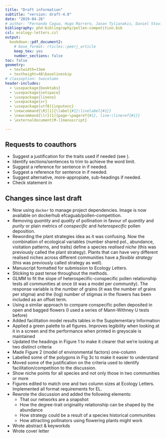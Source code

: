 ```yaml
---
title: "Draft information"
subtitle: "version: draft-4.0"
date: "2019-04-26"
# author: "Fernando Cagua, Hugo Marrero, Jason Tylianakis, Daniel Stouffer"
bibliography: phd-bibliography/pollen-competition.bib
csl: ecology-letters.csl
output:
  bookdown::pdf_document2:
    # base_format: rticles::peerj_article
    keep_tex: yes
    number_sections: false
toc: false
geometry: 
  - textwidth=33em
  - textheight=48\baselineskip
# classoption: twocolumn
header-includes:
  - \usepackage{booktabs}
  - \usepackage{setspace}
  - \usepackage{lineno}
  - \usepackage{xr}
  - \usepackage[utf8]{inputenc}
  - \newcommand{\R}[1]{\label{#1}\linelabel{#1}}
  - \newcommand{\lr}[1]{page~\pageref{#1}, line~\lineref{#1}}
  - \externaldocument[M-]{manuscript}

---
```


\onehalfspacing

## Requests to coauthors

* Suggest a justification for the traits used if needed (see \lr{M-justification-traits}).
* Identify sections/sentences to trim to achieve the word limit.
* Suggest a reference for sentence in \lr{M-ref-interaction-strength} if needed.
* Suggest a reference for sentence in \lr{M-ref-plant-flexibility} if needed. 
* Suggest alternative, more-appropiate, sub-headings if needed. 
* Check statement in \lr{M-theoretical-models}

## Changes since last draft

* Now using `docker` to manage project dependencies. Image is now available on dockerhub efcaguab/pollen-competition.
* Removing *quantity* and *quality* of pollination in favour of *quantity* and *purity* or plain metrics of *conspecific* and *heterospecific* pollen deposition. 
* Rewording the plant strategies idea as it was confusing. Now the combination of ecological variables (number shared pol., abundance, visitation patterns, and traits) define a species *realised niche* (this was previously called the plant strategy). Plants that can have very different realised niches across different communities have a *flexible strategy* (this was previously called strategy as well).
* Manuscript formatted for submission to Ecology Letters.
* Sticking to past tense throughout the methods.
* GLMM to fit the slope of heterospecific-conspecific pollen relationship tests all communities at once (it was a model per community). The response variable is the number of grains (it was the number of grains per stigma) and the (log) number of stigmas in the flowers has been included as an offset term.
* Using a similar approach to compare conspecific pollen deposited in open and bagged flowers (I used a series of Mann-Withney U tests before)
* Added facilitation model results tables in the Supplementary Information
* Applied a green palette to all figures. Improves legibility when looking at it in a screen and the performance when printed in greyscale is maintained
* Updated the headings in Figure 1 to make it clearer that we're looking at two distinct criteria
* Made Figure 2 (model of environmental factors) one-column
* Labelled some of the polygons in Fig 3c to make it easier to understand
* Moved some of the justification on the criteria used to identify facilitation/competition to the discussion.
* Show niche points for all species and not only those in two communities or more
* Figures edited to match one and two column sizes at Ecology Letters. Implemented all format requirements for EL.
* Rewrote the discussion and added the following elements: 
    * That our networks are a snapshot
    * How the degree-trait originality relationship can be shaped by the abundance
    * How strategy could be a result of a species historical communities
    * How attracting pollinators using flowering plants might work
* Wrote abstract & keyworkds
* Wrote cover letter
